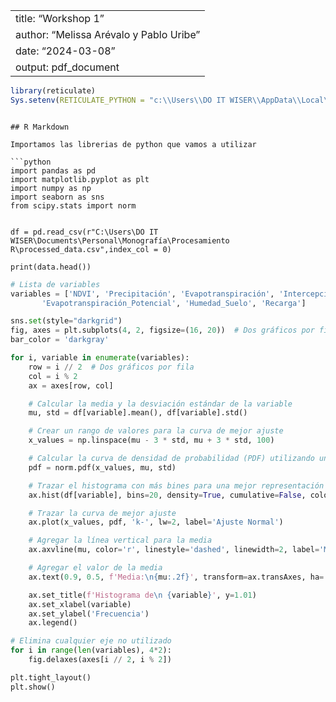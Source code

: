 
---
title: "Workshop 1"
author: "Melissa Arévalo y Pablo Uribe"
date: "2024-03-08"
output: pdf_document
---

```r
library(reticulate)
Sys.setenv(RETICULATE_PYTHON = "c:\\Users\\DO IT WISER\\AppData\\Local\\Programs\\Python\\Python311")
```

```

## R Markdown

Importamos las librerias de python que vamos a utilizar

```python
import pandas as pd
import matplotlib.pyplot as plt
import numpy as np
import seaborn as sns
from scipy.stats import norm


df = pd.read_csv(r"C:\Users\DO IT WISER\Documents\Personal\Monografía\Procesamiento R\processed_data.csv",index_col = 0)

print(data.head())
```

```python

# Lista de variables
variables = ['NDVI', 'Precipitación', 'Evapotranspiración', 'Intercepción',
       'Evapotranspiración_Potencial', 'Humedad_Suelo', 'Recarga']

sns.set(style="darkgrid")
fig, axes = plt.subplots(4, 2, figsize=(16, 20))  # Dos gráficos por fila
bar_color = 'darkgray'

for i, variable in enumerate(variables):
    row = i // 2  # Dos gráficos por fila
    col = i % 2
    ax = axes[row, col]

    # Calcular la media y la desviación estándar de la variable
    mu, std = df[variable].mean(), df[variable].std()

    # Crear un rango de valores para la curva de mejor ajuste
    x_values = np.linspace(mu - 3 * std, mu + 3 * std, 100)

    # Calcular la curva de densidad de probabilidad (PDF) utilizando una distribución normal
    pdf = norm.pdf(x_values, mu, std)

    # Trazar el histograma con más bines para una mejor representación
    ax.hist(df[variable], bins=20, density=True, cumulative=False, color=bar_color)

    # Trazar la curva de mejor ajuste
    ax.plot(x_values, pdf, 'k-', lw=2, label='Ajuste Normal')

    # Agregar la línea vertical para la media
    ax.axvline(mu, color='r', linestyle='dashed', linewidth=2, label='Media')

    # Agregar el valor de la media
    ax.text(0.9, 0.5, f'Media:\n{mu:.2f}', transform=ax.transAxes, ha='center', va='center', color='black')

    ax.set_title(f'Histograma de\n {variable}', y=1.01)
    ax.set_xlabel(variable)
    ax.set_ylabel('Frecuencia')
    ax.legend()

# Elimina cualquier eje no utilizado
for i in range(len(variables), 4*2):
    fig.delaxes(axes[i // 2, i % 2])

plt.tight_layout()
plt.show()


```
